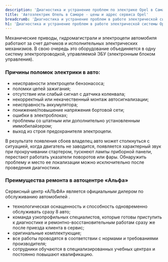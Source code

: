 ```yaml
---
description: 'Диагностика и устранение проблем по электрике Opel в Самаре по выгодным ценам в сертифицированном сервисе Опель.'
title: 'Автоэлектрик Опель в Самаре - цены и адрес сервиса Opel'
breadcrumb: 'Диагностика и устранение проблем в работе электрической системы Opel'
h1: 'Диагностика и устранение проблем в работе электрической системы Opel'
---
```


<p>
	 Механические приводы, гидромагистрали и электроцепи автомобиля работают за счет датчиков и исполнительных электрических механизмов. В свою очередь это оборудование объединяется в одну систему электропроводкой, управляемой ЭБУ (электронным блоком управления).
</p>
<h3>Причины поломок электрики в авто:</h3>
<ul>
	<li>неисправности электроцепи бензонасоса;</li>
	<li>поломки цепей зажигания;</li>
	<li>отсутствие или слабый сигнал с датчика коленвала;</li>
	<li>некорректный или некачественный монтаж автосигнализации;</li>
	<li>неисправность аккумулятора;</li>
	<li>понижение/повышение напряжения бортовой сети;</li>
	<li>ошибки в электроблоках;</li>
	<li>проблемы со штатным или дополнительно установленным иммобилайзером;</li>
	<li>выход из строя предохранителя электроцепи.</li>
</ul>
<p>
	 В результате появления сбоев владелец авто может столкнуться с ситуацией, когда двигатель не заводится, появляется характерный звук при прокручивании стартером, тускнеют лампы приборной панели, перестают работать указатели поворотов или фары. Обнаружить проблему и место ее локализации можно исключительно после проведения диагностики.
</p>
<h3>Преимущества ремонта в автоцентре «Альфа»</h3>
<p>Сервисный центр «АЛЬФА» является официальным дилером по обслуживанию автомобилей <RemontModels />.</p>
<ul>
	<li>технологическая оснащенность и способность одновременно обслуживать сразу 8 авто;</li>
	<li>команда узкопрофильных специалистов, которые готовы приступить к диагностике и ремонтно-восстановительным работам сразу же после приезда клиента в сервис;</li>
	<li>оригинальные комплектующие;</li>
	<li>все работы проводятся в соответствии с нормами и требованиями производителя;</li>
	<li>сотрудники обучаются в специализированных учебных центрах и постоянно повышают квалификацию.</li>
</ul>